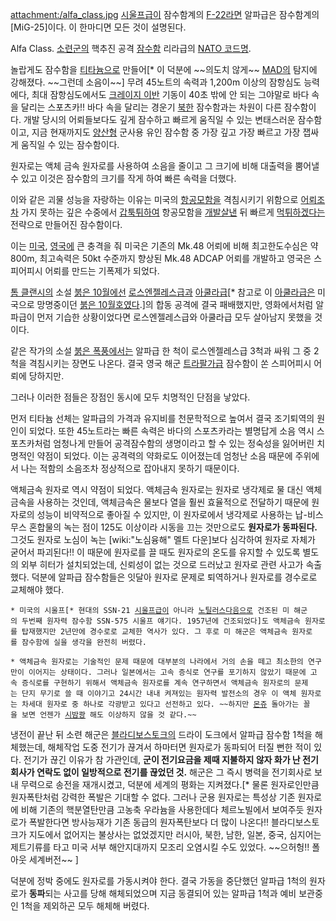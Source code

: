 attachment:/alfa_class.jpg
[[시울프급]]이 잠수함계의 [[F-22]]라면 알파급은 잠수함계의 [MiG-25]이다. 이 한마디면 모든 것이 설명된다.

Alfa Class. [[소련군]]의 핵추진 공격 [[잠수함]] 리라급의 [[NATO 코드명]].

놀랍게도 잠수함을 [[티타늄]]으로 만들어[* 이 덕분에 ~~의도치 않게~~ [[MAD]]의 탐지에 강해졌다. ~~그런데 소음이~~] 무려 45노트의 속력과 1,200m 이상의 잠항심도 능력에다, 최대 잠항심도에서도 [[크레이지 이반]] 기동이 40초 밖에 안 되는 그야말로 바다 속을 달리는 스포츠카!! 바다 속을 달리는 경운기 [[북한]] 잠수함과는 차원이 다른 잠수함이다. 개발 당시의 어뢰들보다도 깊게 잠수하고 빠르게 움직일 수 있는 변태스러운 잠수함이고, 지금 현재까지도 [[양산형]] 군사용 유인 잠수함 중 가장 깊고 가장 빠르고 가장 잽싸게 움직일 수 있는 잠수함이다. 

원자로는 액체 금속 원자로를 사용하여 소음을 줄이고 그 크기에 비해 대출력을 뿜어낼 수 있고 이것은 잠수함의 크기를 작게 하여 빠른 속력을 더했다.

이와 같은 괴물 성능을 자랑하는 이유는 미국의 [[항공모함]]을 격침시키기 위함으로 [[어뢰]]조차 가지 못하는 깊은 수중에서 [[갑툭튀]]하여 항공모함을 [[개발살]]낸 뒤 빠르게 [[먹튀]]하겠다는 전략으로 만들어진 잠수함이다.

이는 [[미국]], [[영국]]에 큰 충격을 줘 미국은 기존의 Mk.48 어뢰에 비해 최고한도수심은 약 800m, 최고속력은 50kt 수준까지 향상된 Mk.48 ADCAP 어뢰를 개발하고 영국은 스피어피시 어뢰를 만드는 기폭제가 되었다.

[[톰 클랜시]]의 소설 [[붉은 10월]]에선 [[로스엔젤레스급]]과 [[아쿨라급]][* 참고로 이 [[아쿨라급]]은 미국으로 망명중이던 [[붉은 10월호]]였다.]의 합동 공격에 결국 패배했지만, 영화에서처럼 알파급이 먼저 기습한 상황이었다면 로스엔젤레스급와 아쿨라급 모두 살아남지 못했을 것이다.

같은 작가의 소설 [[붉은 폭풍]]에서는 알파급 한 척이 로스엔젤레스급 3척과 싸워 그 중 2척을 격침시키는 장면도 나온다. 결국 영국 해군 [[트라팔가급]] 잠수함이 쏜 스피어피시 어뢰에 당하지만.

그러나 이러한 점들은 장점인 동시에 모두 치명적인 단점을 낳았다.

먼저 티타늄 선체는 알파급의 가격과 유지비를 천문학적으로 높여서 결국 조기퇴역의 원인이 되었다. 또한 45노트라는 빠른 속력은 바다의 스포츠카라는 별명답게 소음 역시 스포츠카처럼 엄청나게 만들어 공격잠수함의 생명이라고 할 수 있는 정숙성을 잃어버린 치명적인 약점이 되었다. 이는 공격력의 약화로도 이어졌는데 엄청난 소음 때문에 주위에서 나는 적함의 소음조차 정상적으로 잡아내지 못하기 때문이다.

액체금속 원자로 역시 약점이 되었다. 액체금속 원자로는 원자로 냉각제로 물 대신 액체금속을 사용하는 것인데, 액체금속은 물보다 열을 훨씬 효율적으로 전달하기 때문에 원자로의 성능이 비약적으로 좋아질 수 있지만, 이 원자로에서 냉각제로 사용하는 납-비스무스 혼합물의 녹는 점이 125도 이상이라 시동을 끄는 것만으로도 '''원자로가 동파된다.''' 그것도 원자로 노심이 녹는 [wiki:"노심융해" 멜트 다운]보다 심각하여 원자로 자체가 굳어서 파괴된다!! 이 때문에 원자로를 끌 때도 원자로의 온도를 유지할 수 있도록 별도의 외부 히터가 설치되었는데, 신뢰성이 없는 것으로 드러났고 원자로 관련 사고가 속출했다. 덕분에 알파급 잠수함들은 잇달아 원자로 문제로 퇴역하거나 원자로를 경수로로 교체해야 했다. 

 * 미국의 시울프[* 현대의 SSN-21 [[시울프급]]이 아니라 [[노틸러스]]다음으로 건조된 미 해군의 두번째 원자력 잠수함 SSN-575 시울프 얘기다. 1957년에 건조되었다]도 액체금속 원자로를 탑재했지만 2년만에 경수로로 교체한 역사가 있다. 그 후로 미 해군은 액체금속 원자로를 잠수함에 실을 생각을 완전히 버렸다.

 * 액체금속 원자로는 기술적인 문제 때문에 대부분의 나라에서 거의 손을 떼고 최소한의 연구만이 이어지는 상태이다. 그러나 일본에서는 고속 증식로 연구를 포기하지 않았기 때문에 고속 증식로를 구현하기 위해서 액체금속 원자로를 계속 연구하면서 액체금속 원자로의 문제는 단지 무기로 쓸 때 이야기고 24시간 내내 켜져있는 원자력 발전소의 경우 이 액체 원자로는 차세대 원자로 중 하나로 각광받고 있다고 선전하고 있다. ~~하지만 [[몬쥬]] 돌아가는 꼴을 보면 언젠가 [[시밤쾅]] 해도 이상하지 않을 것 같다.~~

냉전이 끝난 뒤 소련 해군은 [[블라디보스토크]]의 드라이 도크에서 알파급 잠수함 1척을 해체했는데, 해체작업 도중 전기가 끊겨서 하마터면 원자로가 동파되어 터질 뻔한 적이 있다. 전기가 끊긴 이유가 참 가관인데, '''군이 전기요금을 제때 지불하지 않자 화가 난 전기회사가 연락도 없이 일방적으로 전기를 끊었던 것.''' 해군은 그 즉시 병력을 전기회사로 보내 무력으로 송전을 재개시켰고, 덕분에 세계의 평화는 지켜졌다.[* 물론 원자로인만큼 원자폭탄처럼 강력한 폭발은 기대할 수 없다. 그러나 군용 원자로는 특성상 기존 원자로에 비해 기존의 핵분열탄만큼 고농축 우라늄을 사용한데다 체르노빌에서 보여주듯 원자로가 폭발한다면 방사능재가 기존 동급의 원자폭탄보다 더 많이 나온다!! 블라디보스토크가 지도에서 없어지는 불상사는 없었겠지만 러시아, 북한, 남한, 일본, 중국, 심지어는 제트기류를 타고 미국 서부 해안지대까지 모조리 오염시킬 수도 있었다. ~~으허헝!! 폴아웃 세계버전~~ ]

덕분에 정박 중에도 원자로를 가동시켜야 한다. 결국 가동을 중단했던 알파급 1척의 원자로가 '''동파'''되는 사고를 당해 해체되었으며 지금 동결되어 있는 알파급 1척과 예비 보관중인 1척을 제외하곤 모두 해체해 버렸다.
